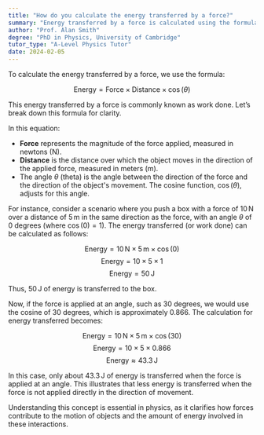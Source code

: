 ```yaml
---
title: "How do you calculate the energy transferred by a force?"
summary: "Energy transferred by a force is calculated using the formula: Energy = Force × Distance × cos(θ), where θ is the angle between the force direction and the distance moved."
author: "Prof. Alan Smith"
degree: "PhD in Physics, University of Cambridge"
tutor_type: "A-Level Physics Tutor"
date: 2024-02-05
---
```


To calculate the energy transferred by a force, we use the formula:

$$ \text{Energy} = \text{Force} \times \text{Distance} \times \cos(\theta) $$

This energy transferred by a force is commonly known as work done. Let’s break down this formula for clarity.

In this equation:
- **Force** represents the magnitude of the force applied, measured in newtons (N).
- **Distance** is the distance over which the object moves in the direction of the applied force, measured in meters (m).
- The angle $\theta$ (theta) is the angle between the direction of the force and the direction of the object's movement. The cosine function, $\cos(\theta)$, adjusts for this angle.

For instance, consider a scenario where you push a box with a force of $10 \, \text{N}$ over a distance of $5 \, \text{m}$ in the same direction as the force, with an angle $\theta$ of $0$ degrees (where $\cos(0) = 1$). The energy transferred (or work done) can be calculated as follows:

$$ \text{Energy} = 10 \, \text{N} \times 5 \, \text{m} \times \cos(0) $$
$$ \text{Energy} = 10 \times 5 \times 1 $$
$$ \text{Energy} = 50 \, \text{J} $$

Thus, $50 \, \text{J}$ of energy is transferred to the box.

Now, if the force is applied at an angle, such as $30$ degrees, we would use the cosine of $30$ degrees, which is approximately $0.866$. The calculation for energy transferred becomes:

$$ \text{Energy} = 10 \, \text{N} \times 5 \, \text{m} \times \cos(30) $$
$$ \text{Energy} = 10 \times 5 \times 0.866 $$
$$ \text{Energy} \approx 43.3 \, \text{J} $$

In this case, only about $43.3 \, \text{J}$ of energy is transferred when the force is applied at an angle. This illustrates that less energy is transferred when the force is not applied directly in the direction of movement.

Understanding this concept is essential in physics, as it clarifies how forces contribute to the motion of objects and the amount of energy involved in these interactions.
    